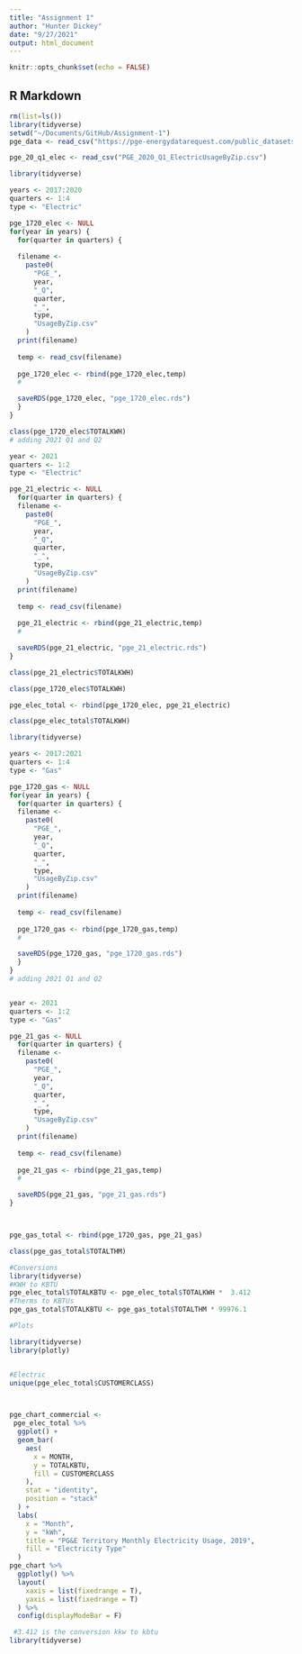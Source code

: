 ```yaml
---
title: "Assignment 1"
author: "Hunter Dickey"
date: "9/27/2021"
output: html_document
---
```


```r
knitr::opts_chunk$set(echo = FALSE)


```

## R Markdown
```r
rm(list=ls())
library(tidyverse)
setwd("~/Documents/GitHub/Assignment-1")
pge_data <- read_csv("https://pge-energydatarequest.com/public_datasets")

pge_20_q1_elec <- read_csv("PGE_2020_Q1_ElectricUsageByZip.csv")


```

```r
library(tidyverse)

years <- 2017:2020
quarters <- 1:4
type <- "Electric"

pge_1720_elec <- NULL
for(year in years) {
  for(quarter in quarters) {
  
  filename <- 
    paste0(
      "PGE_",
      year,
      "_Q",
      quarter,
      "_",
      type,
      "UsageByZip.csv"
    )
  print(filename)
  
  temp <- read_csv(filename)
  
  pge_1720_elec <- rbind(pge_1720_elec,temp)
  # 

  saveRDS(pge_1720_elec, "pge_1720_elec.rds")
  }
}

class(pge_1720_elec$TOTALKWH)
# adding 2021 Q1 and Q2


```


```r
year <- 2021
quarters <- 1:2
type <- "Electric"

pge_21_electric <- NULL
  for(quarter in quarters) {
  filename <- 
    paste0(
      "PGE_",
      year,
      "_Q",
      quarter,
      "_",
      type,
      "UsageByZip.csv"
    )
  print(filename)
  
  temp <- read_csv(filename)
  
  pge_21_electric <- rbind(pge_21_electric,temp)
  # 

  saveRDS(pge_21_electric, "pge_21_electric.rds")
}

class(pge_21_electric$TOTALKWH)

class(pge_1720_elec$TOTALKWH)

pge_elec_total <- rbind(pge_1720_elec, pge_21_electric)

class(pge_elec_total$TOTALKWH)
```



```r
library(tidyverse)

years <- 2017:2021
quarters <- 1:4
type <- "Gas"

pge_1720_gas <- NULL
for(year in years) {
  for(quarter in quarters) {
  filename <- 
    paste0(
      "PGE_",
      year,
      "_Q",
      quarter,
      "_",
      type,
      "UsageByZip.csv"
    )
  print(filename)
  
  temp <- read_csv(filename)
  
  pge_1720_gas <- rbind(pge_1720_gas,temp)
  # 

  saveRDS(pge_1720_gas, "pge_1720_gas.rds")
  }
}
# adding 2021 Q1 and Q2


year <- 2021
quarters <- 1:2
type <- "Gas"

pge_21_gas <- NULL
  for(quarter in quarters) {
  filename <- 
    paste0(
      "PGE_",
      year,
      "_Q",
      quarter,
      "_",
      type,
      "UsageByZip.csv"
    )
  print(filename)
  
  temp <- read_csv(filename)
  
  pge_21_gas <- rbind(pge_21_gas,temp)
  # 

  saveRDS(pge_21_gas, "pge_21_gas.rds")
}



pge_gas_total <- rbind(pge_1720_gas, pge_21_gas)

class(pge_gas_total$TOTALTHM)

```

```r
#Conversions
library(tidyverse)
#KWH to KBTU
pge_elec_total$TOTALKBTU <- pge_elec_total$TOTALKWH *  3.412
#Therms to KBTUs
pge_gas_total$TOTALKBTU <- pge_gas_total$TOTALTHM * 99976.1


```


```r
#Plots

library(tidyverse)
library(plotly)


#Electric 
unique(pge_elec_total$CUSTOMERCLASS)



pge_chart_commercial <-
 pge_elec_total %>% 
  ggplot() +
  geom_bar(
    aes(
      x = MONTH,
      y = TOTALKBTU,
      fill = CUSTOMERCLASS
    ),
    stat = "identity",
    position = "stack"
  ) +
  labs(
    x = "Month",
    y = "kWh",
    title = "PG&E Territory Monthly Electricity Usage, 2019",
    fill = "Electricity Type"
  )
pge_chart %>% 
  ggplotly() %>% 
  layout(
    xaxis = list(fixedrange = T),
    yaxis = list(fixedrange = T)
  ) %>% 
  config(displayModeBar = F)

```
```r
 #3.412 is the conversion kkw to kbtu 
library(tidyverse)





```

